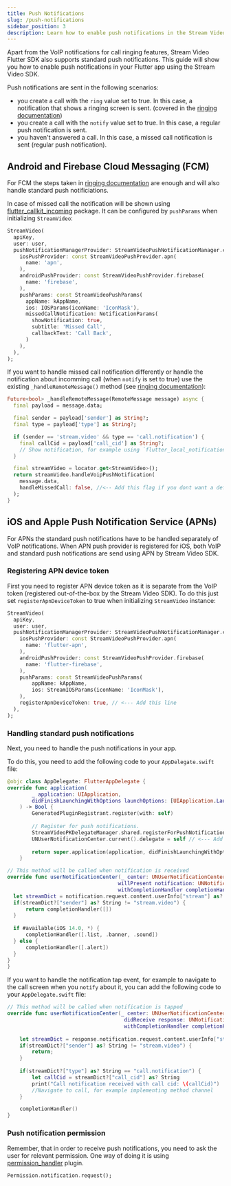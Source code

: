 ```yaml
---
title: Push Notifications
slug: /push-notifications
sidebar_position: 3
description: Learn how to enable push notifications in the Stream Video Flutter SDK.
---
```


Apart from the VoIP notifications for call ringing features, Stream Video Flutter SDK also supports standard push notifications. This guide will show you how to enable push notifications in your Flutter app using the Stream Video SDK.

Push notifications are sent in the following scenarios:
- you create a call with the `ring` value set to true. In this case, a notification that shows a ringing screen is sent. (covered in the [ringing documentation](https://getstream.io/video/docs/flutter/advanced/ringing_and_callkit/))
- you create a call with the `notify` value set to true. In this case, a regular push notification is sent.
- you haven't answered a call. In this case, a missed call notification is sent (regular push notification).

## Android and Firebase Cloud Messaging (FCM)

For FCM the steps taken in [ringing documentation](https://getstream.io/video/docs/flutter/advanced/ringing_and_callkit/) are enough and will also handle standard push notificiations.

In case of missed call the notification will be shown using [flutter_callkit_incoming](https://pub.dev/packages/flutter_callkit_incoming) package. It can be configured by `pushParams` when initializing `StreamVideo`:

```dart
StreamVideo(
  apiKey,
  user: user,
  pushNotificationManagerProvider: StreamVideoPushNotificationManager.create(
    iosPushProvider: const StreamVideoPushProvider.apn(
      name: 'apn',
    ),
    androidPushProvider: const StreamVideoPushProvider.firebase(
      name: 'firebase',
    ),
    pushParams: const StreamVideoPushParams(
      appName: kAppName,
      ios: IOSParams(iconName: 'IconMask'),
      missedCallNotification: NotificationParams(
        showNotification: true,
        subtitle: 'Missed Call',
        callbackText: 'Call Back',
      )
    ),
  ),
);
```

If you want to handle missed call notification differently or handle the notification about incomming call (when `notify` is set to true) use the existing `_handleRemoteMessage()` method (see [ringing documentation](https://getstream.io/video/docs/flutter/advanced/ringing_and_callkit/)):

```dart
Future<bool> _handleRemoteMessage(RemoteMessage message) async {
  final payload = message.data;

  final sender = payload['sender'] as String?;
  final type = payload['type'] as String?;

  if (sender == 'stream.video' && type == 'call.notification') {
    final callCid = payload['call_cid'] as String?;
    // Show notification, for example using `flutter_local_notifications` package
  }

  final streamVideo = locator.get<StreamVideo>();
  return streamVideo.handleVoipPushNotification(
    message.data,
    handleMissedCall: false, //<-- Add this flag if you dont want a default missed call notification handling
  );
}
```

## iOS and Apple Push Notification Service (APNs)

For APNs the standard push notifications have to be handled separately of VoIP notifications. When APN push provider is registered for iOS, both VoIP and standard push notifications are send using APN by Stream Video SDK.

### Registering APN device token

First you need to register APN device token as it is separate from the VoIP token (registered out-of-the-box by the Stream Video SDK). To do this just set `registerApnDeviceToken` to true when initializing `StreamVideo` instance:

```dart
StreamVideo(
  apiKey,
  user: user,
  pushNotificationManagerProvider: StreamVideoPushNotificationManager.create(
    iosPushProvider: const StreamVideoPushProvider.apn(
      name: 'flutter-apn',
    ),
    androidPushProvider: const StreamVideoPushProvider.firebase(
      name: 'flutter-firebase',
    ),
    pushParams: const StreamVideoPushParams(
        appName: kAppName,
        ios: StreamIOSParams(iconName: 'IconMask'),
    ),
    registerApnDeviceToken: true, // <--- Add this line
  ),
);
``` 

### Handling standard push notifications

Next, you need to handle the push notifications in your app. 

To do this, you need to add the following code to your `AppDelegate.swift` file:

```swift
@objc class AppDelegate: FlutterAppDelegate {
override func application(
        _ application: UIApplication,
        didFinishLaunchingWithOptions launchOptions: [UIApplication.LaunchOptionsKey: Any]?
    ) -> Bool {
        GeneratedPluginRegistrant.register(with: self)
        
        // Register for push notifications.
        StreamVideoPKDelegateManager.shared.registerForPushNotifications() // <--- Add will only handle VoIP notifications
        UNUserNotificationCenter.current().delegate = self // <--- Add this line to handle standard push notifications
        
        return super.application(application, didFinishLaunchingWithOptions: launchOptions)
    }

// This method will be called when notification is received
override func userNotificationCenter(_ center: UNUserNotificationCenter,
                                    willPresent notification: UNNotification,
                                    withCompletionHandler completionHandler: @escaping (UNNotificationPresentationOptions) -> Void) {
  let streamDict = notification.request.content.userInfo["stream"] as? [String: Any]
  if(streamDict?["sender"] as? String != "stream.video") {
      return completionHandler([])
  }
  
  if #available(iOS 14.0, *) {
      completionHandler([.list, .banner, .sound])
  } else {
      completionHandler([.alert])
  }
}
}
```

If you want to handle the notification tap event, for example to navigate to the call screen when you `notify` about it, you can add the following code to your `AppDelegate.swift` file:

```swift
// This method will be called when notification is tapped
override func userNotificationCenter(_ center: UNUserNotificationCenter,
                                      didReceive response: UNNotificationResponse,
                                      withCompletionHandler completionHandler: @escaping () -> Void) {
    
    let streamDict = response.notification.request.content.userInfo["stream"] as? [String: Any]
    if(streamDict?["sender"] as? String != "stream.video") {
        return;
    }
    
    if(streamDict?["type"] as? String == "call.notification") {
        let callCid = streamDict?["call_cid"] as? String
        print("Call notification received with call cid: \(callCid)")
        //Navigate to call, for example implementing method channel
    }

    completionHandler()
}
```

### Push notification permission

Remember, that in order to receive push notifications, you need to ask the user for relevant permission. One way of doing it is using [permission_handler](https://pub.dev/packages/permission_handler) plugin.

```dart
Permission.notification.request();
```